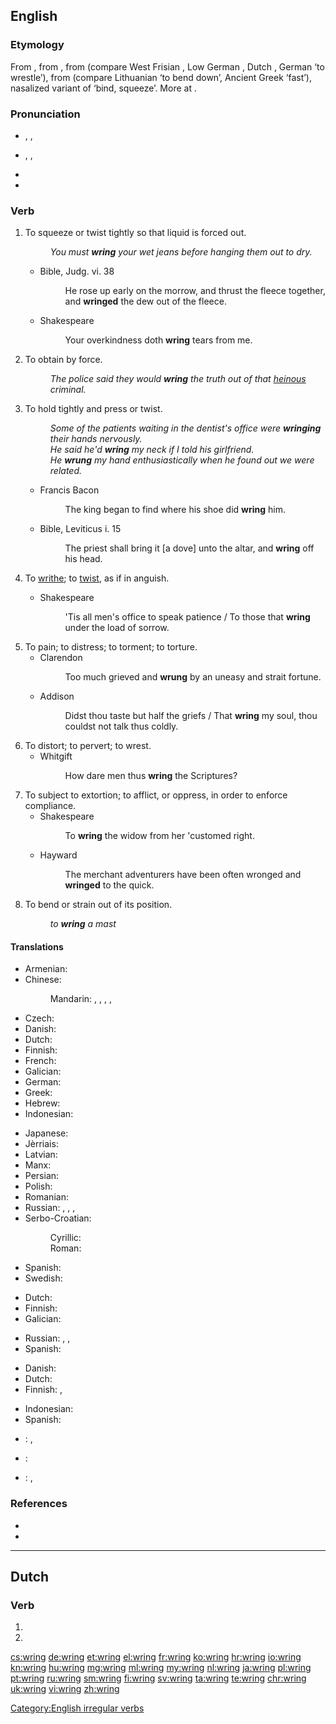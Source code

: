 ==English==

===Etymology===
From {{etyl|enm|en}} {{term|wringen|lang=enm}}, from {{etyl|ang|en}} {{term|wringan|lang=ang}}, from {{etyl|gem-pro|en}} {{term/t|gem-pro|*wringaną}} (compare West Frisian {{term|wringe|lang=fy}}, Low German {{term|wringen|lang=nds}}, Dutch {{term|wringen|lang=nl}}, German {{term|ringen|lang=de}} ‘to wrestle’), from {{etyl|ine-pro|en}} {{term/t|ine-pro|*wrenǵʰ-}} (compare Lithuanian {{term|reñgtis|lang=lt}} ‘to bend down’, Ancient Greek {{term|ῥίμφα|tr=rhímpha|lang=grc}} ‘fast’), nasalized variant of {{term/t|ine-pro|*werǵʰ-}} ‘bind, squeeze’. More at {{l|en|worry}}.

===Pronunciation===
* {{enPR|rĭng}}, {{IPA|/ɹɪŋ/}}, {{X-SAMPA|/r\IN/}}
* {{a|US|also}} {{enPR|rēng}}, {{IPA|/ɹiːŋ/}}, {{X-SAMPA|/r\i:N/}}
* {{homophones|ring|lang=en}}
* {{rhymes|ɪŋ}}

===Verb===
{{en-verb|wrings|wringing|'''[[wrang]]''' or '''[[wrung]]''' or (obsolete) '''[[wringed]]'''|'''[[wrung]]''' or (obsolete) '''[[wringed]]'''}}

# To squeeze or twist tightly so that liquid is forced out.
#: ''You must '''wring''' your wet jeans before hanging them out to dry.''
#* Bible, Judg. vi. 38
#*: He rose up early on the morrow, and thrust the fleece together, and '''wringed''' the dew out of the fleece.
#* Shakespeare
#*: Your overkindness doth '''wring''' tears from me.
# To obtain by force.
#: ''The police said they would '''wring''' the truth out of that [[heinous]] criminal.''
# To hold tightly and press or twist.
#: ''Some of the patients waiting in the dentist's office were '''wringing''' their hands nervously.''
#: ''He said he'd '''wring''' my neck if I told his girlfriend.''
#: ''He '''wrung''' my hand enthusiastically when he found out we were related.''
#* Francis Bacon
#*: The king began to find where his shoe did '''wring''' him.
#* Bible, Leviticus i. 15
#*: The priest shall bring it [a dove] unto the altar, and '''wring''' off his head.
# {{context|intransitive|lang=en}} To [[writhe]]; to [[twist]], as if in anguish.
#* Shakespeare
#*: 'Tis all men's office to speak patience / To those that '''wring''' under the load of sorrow.
# To pain; to distress; to torment; to torture.
#* Clarendon
#*: Too much grieved and '''wrung''' by an uneasy and strait fortune.
#* Addison
#*: Didst thou taste but half the griefs / That '''wring''' my soul, thou couldst not talk thus coldly.
# To distort; to pervert; to wrest.
#* Whitgift
#*: How dare men thus '''wring''' the Scriptures?
# To subject to extortion; to afflict, or oppress, in order to enforce compliance.
#* Shakespeare
#*: To '''wring''' the widow from her 'customed right.
#* Hayward
#*: The merchant adventurers have been often wronged and '''wringed''' to the quick.
# {{context|nautical|lang=en}} To bend or strain out of its position.
#: ''to '''wring''' a mast''

====Translations====
{{trans-top|to squeeze or twist tightly so that liquid is forced out}}
* Armenian: {{t|hy|քամել|tr=k'amel}}
* Chinese:
*: Mandarin: {{t+|cmn|擰|sc=Hani}}, {{t+|cmn|拧|tr=níng|sc=Hani}}, {{t+|cmn|絞|sc=Hani}}, {{t+|cmn|绞|tr=jiǎo|sc=Hani}}, {{t+|cmn|扭|tr=niǔ|sc=Hani}}
* Czech: {{t+|cs|ždímat}}
* Danish: {{t|da|vride}}
* Dutch: {{t+|nl|uitwringen}}
* Finnish: {{t+|fi|vääntää}}
* French: {{t+|fr|essorer}}
* Galician: {{t|gl|espremer}}
* German: {{t+|de|wringen}}
* Greek: {{t+|el|στείβω}}
* Hebrew: {{t|he|סחט|tr=sakhát}}
* Indonesian: {{t+|id|peras}}
{{trans-mid}}
* Japanese: {{t|ja|絞る|tr=しぼる, shimoru|sc=Jpan}}
* Jèrriais: {{t|roa-jer|teurtre}}
* Latvian: {{t+|lv|griezt}}
* Manx: {{t|gv|faast}}
* Persian: {{t+|fa|چلاندن|tr=čelândan|sc=fa-Arab}}
* Polish: {{t|pl|wykręcać}}
* Romanian: {{t|ro|stoarce}}
* Russian: {{t+|ru|выжима́ть|sc=Cyrl|tr=vyžimátʹ|impf}}, {{t+|ru|вы́жать|sc=Cyrl|tr=výžatʹ|pf}}, {{t+|ru|выкручивать|tr=vykrúčivatʼ|sc=Cyrl|impf}}, {{t+|ru|выкрутить|tr=výkrutitʼ|sc=Cyrl|pf}}
* Serbo-Croatian:
*: Cyrillic: {{t|sh|исциједити}}
*: Roman: {{t|sh|iscijediti}}
* Spanish: {{t|es|exprimir}}
* Swedish: {{t|sv|vrida ur}}
{{trans-bottom}}

{{trans-top|to obtain by force}}
* Dutch: {{t+|nl|afpersen}}
* Finnish: {{t+|fi|puristaa}}
* Galician: {{t|gl|espremer}}
{{trans-mid}}
* Russian: {{t+|ru|выжимать|tr=vyžimátʼ|sc=Cyrl|impf}}, {{t+|ru|выжать|tr=výžatʼ|sc=Cyrl|pf}}, {{t+|ru|вымогать|tr=vymogátʼ|sc=Cyrl|impf}}
* Spanish: {{t|es|exprimir}}
{{trans-bottom}}

{{trans-top|to hold tightly and press or twist}}
* Danish: {{t|da|vride}}
* Dutch: {{t+|nl|wringen}}
* Finnish: {{t+|fi|väännellä}} {{qualifier|hands}}, {{t+|fi|vääntää}} {{t|fi|niskat nurin}} {{qualifier|neck}}
{{trans-mid}}
* Indonesian: {{t+|id|remas}}
* Spanish: {{t|es|retorcer}}
{{trans-bottom}}

{{checktrans-top}}
* {{ttbc|nl}}: {{t+|nl|wringen}}, {{t+|nl|uitwringen}}
* {{ttbc|fr}}: {{t+|fr|tordre}}
* {{ttbc|ia}}: {{t|ia|exprimer}}, {{t|ia|torquer}}
{{trans-bottom}}

===References===
* {{R:Century 1911}}
* {{R:Webster 1913}}

[[Category:English irregular verbs]]

----

==Dutch==

===Verb===
{{nl-verb-form}}

# {{nl-verb form of|p=1|n=sg|t=pres|m=ind|wringen}}
# {{nl-verb form of|m=imp|wringen}}

[[cs:wring]]
[[de:wring]]
[[et:wring]]
[[el:wring]]
[[fr:wring]]
[[ko:wring]]
[[hr:wring]]
[[io:wring]]
[[kn:wring]]
[[hu:wring]]
[[mg:wring]]
[[ml:wring]]
[[my:wring]]
[[nl:wring]]
[[ja:wring]]
[[pl:wring]]
[[pt:wring]]
[[ru:wring]]
[[sm:wring]]
[[fi:wring]]
[[sv:wring]]
[[ta:wring]]
[[te:wring]]
[[chr:wring]]
[[uk:wring]]
[[vi:wring]]
[[zh:wring]]